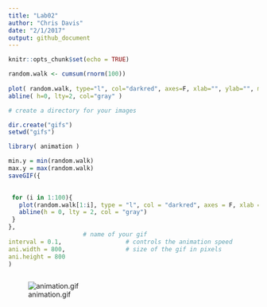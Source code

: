 ```yaml
---
title: "Lab02"
author: "Chris Davis"
date: "2/1/2017"
output: github_document
---
```


```r
knitr::opts_chunk$set(echo = TRUE)
```


```r
random.walk <- cumsum(rnorm(100))
  
plot( random.walk, type="l", col="darkred", axes=F, xlab="", ylab="", main="Random Walk" )
abline( h=0, lty=2, col="gray" )
```

```r
# create a directory for your images

dir.create("gifs")
setwd("gifs")

library( animation )

min.y = min(random.walk)
max.y = max(random.walk)
saveGIF({

  
 for (i in 1:100){
   plot(random.walk[1:i], type = "l", col = "darkred", axes = F, xlab = "", ylab = "", main = "My Random Walk Animation", xlim = c(0, 100), ylim = c(min.y, max.y))
   abline(h = 0, lty = 2, col = "gray")
 }
}, 
                     # name of your gif
interval = 0.1,                  # controls the animation speed
ani.width = 800,                 # size of the gif in pixels
ani.height = 800
)              



```

![animation.gif](gifs/animation.gif)